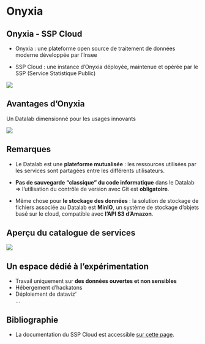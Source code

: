 # Onyxia {.backgroundTitre}

## Onyxia - SSP Cloud

- Onyxia : une plateforme open source de traitement de données moderne développée par l'Insee  

- SSP Cloud : une instance d'Onyxia déployée, maintenue et opérée par le SSP (Service Statistique Public)

![](img/onyxia_intro.png){fig-align="center"}

## Avantages d'Onyxia

Un Datalab dimensionné pour les usages innovants

![](img/avantages_onyxia.png){fig-align="center"}

## Remarques 

- Le Datalab est une **plateforme mutualisée** :  les ressources utilisées par les services sont partagées entre les différents utilisateurs.  

- **Pas de sauvegarde "classique" du code informatique** dans le Datalab => l'utilisation du contrôle de version avec Git est **obligatoire**.  

- Même chose pour **le stockage des données** : la solution de stockage de fichiers associée au Datalab est **MinIO**, un système de stockage d’objets basé sur le cloud, compatible avec **l’API S3 d’Amazon**. 

## Aperçu du catalogue de services

![](img/services_onyxia.png){fig-align="center"}

## Un espace dédié à l'expérimentation

- Travail uniquement sur **des données ouvertes et non sensibles**  
- Hébergement d'hackatons  
- Déploiement de dataviz'  
...

## Bibliographie

- La documentation du SSP Cloud est accessible [sur cette page](https://docs.sspcloud.fr/).